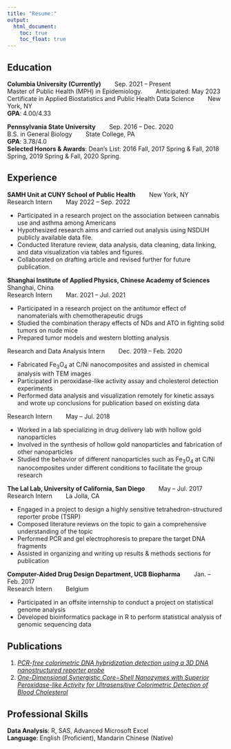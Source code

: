```yaml
---
title: "Resume:"
output: 
  html_document:
    toc: true
    toc_float: true
---
```



## Education
**Columbia University (Currently)** $~~~~~~$ Sep. 2021 – Present  
Master of Public Health (MPH) in Epidemiology. $~~~~~~$ Anticipated: May 2023  
Certificate in Applied Biostatistics and Public Health Data Science $~~~~~~$ New York, NY  
**GPA**: 4.00/4.33  

**Pennsylvania State University** $~~~~~~$ Sep. 2016 – Dec. 2020  
B.S. in General Biology $~~~~~~$ State College, PA  
**GPA**: 3.78/4.0  
**Selected Honors & Awards**: Dean’s List: 2016 Fall, 2017 Spring & Fall, 2018 Spring, 2019 Spring & Fall, 2020 Spring.

## Experience
**SAMH Unit at CUNY School of Public Health** $~~~~~~$ New York, NY  
Research Intern $~~~~~~$ May 2022 – Sep. 2022  

* Participated in a research project on the association between cannabis use and asthma among Americans
* Hypothesized research aims and carried out analysis using NSDUH publicly available data file.
* Conducted literature review, data analysis, data cleaning, data linking, and data visualization via tables and figures.
* Collaborated on drafting article and revised further for future publication. 

**Shanghai Institute of Applied Physics, Chinese Academy of Sciences** $~~~~~~$ Shanghai, China  
Research Intern $~~~~~~$ Mar. 2021 – Jul. 2021 

* Participated in a research project on the antitumor effect of nanomaterials with chemotherapeutic drugs
* Studied the combination therapy effects of NDs and ATO in fighting solid tumors on nude mice
* Prepared tumor models and western blotting analysis

Research and Data Analysis Intern $~~~~~~$ Dec. 2019 – Feb. 2020  

* Fabricated Fe~3~O~4~ at C/Ni nanocomposites and assisted in chemical analysis with TEM images
* Participated in peroxidase-like activity assay and cholesterol detection experiments
* Performed data analysis and visualization remotely for kinetic assays and wrote up conclusions for publication based on existing data  

Research Intern $~~~~~~$ 	May – Jul. 2018  

* Worked in a lab specializing in drug delivery lab with hollow gold nanoparticles
* Involved in the synthesis of hollow gold nanoparticles and fabrication of other nanoparticles
* Studied the behavior of different nanoparticles such as Fe~3~O~4~ at C/Ni nanocomposites under different conditions to facilitate the group research  

**The Lal Lab, University of California, San Diego** $~~~~~~$	May – Jul. 2017  
Research Intern	$~~~~~~$	La Jolla, CA  

* Engaged in a project to design a highly sensitive tetrahedron-structured reporter probe (TSRP)
* Composed literature reviews on the topic to gain a comprehensive understanding of the topic
* Performed PCR and gel electrophoresis to prepare the target DNA fragments
* Assisted in organizing and writing up results & methods sections for publication  

**Computer-Aided Drug Design Department, UCB Biopharma** $~~~~~~$ Jan. – Feb. 2017  
Research Intern	$~~~~~~$ Belgium  

* Participated in an offsite internship to conduct a project on statistical genome analysis 
* Developed bioinformatics package in R to perform statistical analysis of genomic sequencing data

## Publications

1. [*PCR-free colorimetric DNA hybridization detection using a 3D DNA nanostructured reporter probe*](https://pubs.acs.org/doi/full/10.1021/acsami.7b11994)
2. [*One-Dimensional Synergistic Core−Shell Nanozymes with Superior Peroxidase-like Activity for Ultrasensitive Colorimetric Detection of Blood Cholesterol*](https://pubs.acs.org/doi/full/10.1021/acsabm.0c00588)

## Professional Skills
**Data Analysis**: R, SAS, Advanced Microsoft Excel  
**Language**: English (Proficient), Mandarin Chinese (Native)









